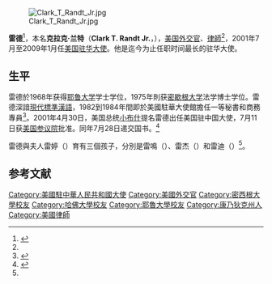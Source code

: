 [[File:Clark_T_Randt_Jr.jpg|right]]

'''雷德'''<ref>{{Cite news |url=http://hn.rednet.cn/c/2008/11/13/1634612.htm |title=我中文名叫雷德，雷公的雷” 美驻华大使访问雅礼 |publisher=红网  |work=潇湘晨报 |author=沈颢、帅亮 黄军山|date=2008-11-13 |archiveurl=https://archive.is/p35VL |archivedate=2018-11-29}}</ref>，本名'''克拉克·兰特'''（'''Clark T. Randt Jr.'''，{{bd|1945年|11月24日|catIdx=Randt}}），[[美国|美国]][[外交官|外交官]]、[[律師|律師]]<ref name="使館"/>，2001年7月至2009年1月任[[美国驻华大使|美国驻华大使]]。他是迄今为止任职时间最长的驻华大使。

== 生平 ==
雷德於1968年获得[[耶鲁大学|耶鲁大学]]学士学位，1975年則获[[密歇根大学|密歇根大学]]法学博士学位。雷德深諳[[現代標準漢語|現代標準漢語]]，1982到1984年間即於美國駐華大使館擔任一等秘書和商務專員<ref name="使館">{{Cite web |title=美国驻华大使雷德 |url=http://www.usembassy-china.org.cn/beijing/c/index.html |publisher=[[美国驻华大使馆|美国驻华大使馆]] |accessdate=2003-06-11 |archiveurl=https://archive.is/Yz4nb <!-- 英語版 https://archive.is/pf3Ne--> |archivedate=2003-06-11}}</ref>。2001年4月30日，美国总统[[小布什|小布什]]提名雷德出任美国驻中国大使，7月11日获[[美国参议院|美国参议院]]批准。同年7月28日递交国书。<ref>{{Cite web |url=http://www.people.com.cn/GB/shizheng/252/7429/7439/20020220/670735.html |title=人物简介：美国驻华大使雷德 |accessdate=2010-12-01 |archive-date=2012-09-19 |archive-url=http://archive.is/Rtf3 |dead-url=no }}</ref>

雷德與夫人雷婷（{{lang|en|Sarah Talcott Randt}}）育有三個孩子，分別是雷鳴（{{lang|en|Clark Randt III}}）、雷杰（{{lang|en|Paull M. Randt}}）和雷迪（{{lang|en|Clare T. Randt}}）<ref name="使館"/>。

== 参考文献 ==
<references/>
{{US Ambassadors to China}}
{{DEFAULTSORT:Randt Jr., Clark T.}}
[[Category:美國駐中華人民共和國大使|Category:美國駐中華人民共和國大使]]
[[Category:美國外交官|Category:美國外交官]]
[[Category:密西根大學校友|Category:密西根大學校友]]
[[Category:哈佛大學校友|Category:哈佛大學校友]]
[[Category:耶魯大學校友|Category:耶魯大學校友]]
[[Category:康乃狄克州人|Category:康乃狄克州人]]
[[Category:美國律師|Category:美國律師]]